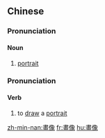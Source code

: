 {{also|画像}}
==Chinese==
{{zh-forms|s=画像}}

===Pronunciation===
{{zh-pron
|m=huàxiàng
|c=waa6-2 zoeng6
|h=pfs=fa-siong/s:va̍k-siong
|mn=xm,tw:ōe-siōng/xm:ūi-siōng/qz:ōe-siǒng/zz:ōa-chhiāng
|cat=n
}}

====Noun====
{{zh-noun}}

# [[portrait]]

===Pronunciation===
{{zh-pron
|m=huàxiàng
|c=waak6 zoeng6
|h=pfs=fa-siong/s:va̍k-siong
|mn=xm,tw:ōe-siōng/xm:ūi-siōng/qz:ōe-siǒng/zz:ōa-chhiāng
|cat=v
}}

====Verb====
{{zh-verb}}

# to [[draw]] a [[portrait]]

[[zh-min-nan:畫像]]
[[fr:畫像]]
[[hu:畫像]]